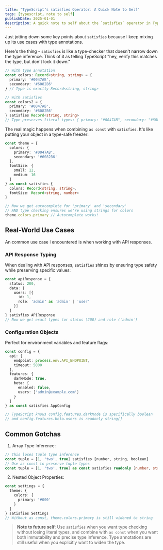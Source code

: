 ```yaml
---
title: "TypeScript's satisfies Operator: A Quick Note to Self"
tags: [typescript, note to self]
publishDate: 2025-01-01
description: A quick note to self about the `satisfies` operator in TypeScript
---
```


Just jotting down some key points about `satisfies` because I keep mixing up its use cases with type annotations.

Here's the thing - `satisfies` is like a type-checker that doesn't narrow down the type inference. Think of it as telling TypeScript "hey, verify this matches the type, but don't lock it down."

```typescript
// With type annotation
const colors: Record<string, string> = {
  primary: '#0047AB',
  secondary: '#6082B6'
} // Type is exactly Record<string, string>

// With satisfies
const colors2 = {
  primary: '#0047AB',
  secondary: '#6082B6'
} satisfies Record<string, string>
// Type preserves literal types: { primary: "#0047AB", secondary: "#6082B6" }
```

The real magic happens when combining `as const` with `satisfies`. It's like putting your object in a type-safe freezer:

```typescript
const theme = {
  colors: {
    primary: '#0047AB',
    secondary: '#6082B6'
  },
  fontSize: {
    small: 12,
    medium: 16
  }
} as const satisfies {
  colors: Record<string, string>,
  fontSize: Record<string, number>
}

// Now we get autocomplete for 'primary' and 'secondary'
// AND type checking ensures we're using strings for colors
theme.colors.primary // Autocomplete works!
```

## Real-World Use Cases

An common use case I encountered is when working with API responses.

### API Response Typing

When dealing with API responses, `satisfies` shines by ensuring type safety while preserving specific values:

```typescript
const apiResponse = {
  status: 200,
  data: {
    users: [{
      id: 1,
      role: 'admin' as 'admin' | 'user'
    }]
  }
} satisfies APIResponse
// Now we get exact types for status (200) and role ('admin')
```

### Configuration Objects

Perfect for environment variables and feature flags:

```typescript
const config = {
  api: {
    endpoint: process.env.API_ENDPOINT,
    timeout: 5000
  },
  features: {
    darkMode: true,
    beta: {
      enabled: false,
      users: ['admin@example.com']
    }
  }
} as const satisfies AppConfig

// TypeScript knows config.features.darkMode is specifically boolean
// and config.features.beta.users is readonly string[]
```

## Common Gotchas

1. Array Type Inference:

```typescript
// This loses tuple type inference
const tuple = [1, 'two', true] satisfies [number, string, boolean]
// Use as const to preserve tuple types
const tuple = [1, 'two', true] as const satisfies readonly [number, string, boolean]
```

2. Nested Object Properties:

```typescript
const settings = {
  theme: {
    colors: {
      primary: '#000'
    }
  }
} satisfies Settings
// Without as const, theme.colors.primary is still widened to string
```

> __Note to future self__: Use `satisfies` when you want type checking without losing literal types, and combine with `as const` when you want both immutability and precise type inference. Type annotations are still useful when you explicitly want to widen the type.
